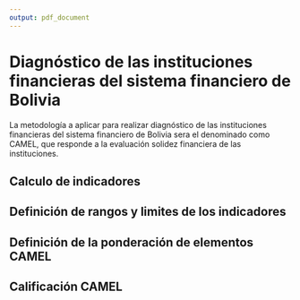 ```yaml
---
output: pdf_document
---
```


# Diagnóstico de las instituciones financieras del sistema financiero de Bolivia

La metodología a aplicar para realizar diagnóstico de las instituciones financieras del sistema financiero de Bolivia sera el denominado como CAMEL, que responde a la evaluación solidez financiera de las instituciones.

## Calculo de indicadores 

## Definición de rangos y limites de los indicadores

## Definición de la ponderación de elementos CAMEL

## Calificación CAMEL





